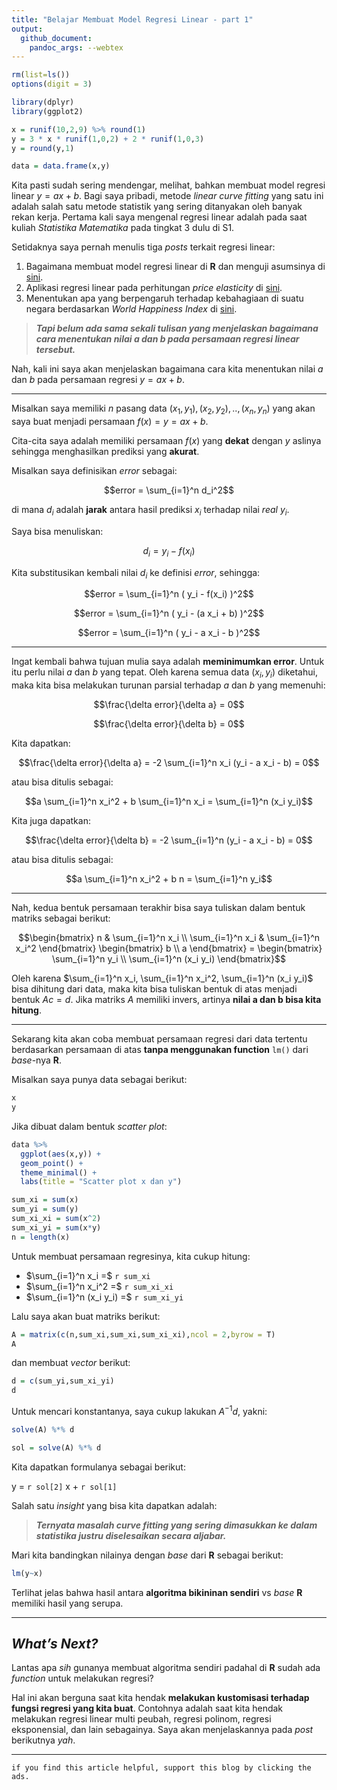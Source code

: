```yaml
---
title: "Belajar Membuat Model Regresi Linear - part 1"
output: 
  github_document:
    pandoc_args: --webtex
---
```


```r
rm(list=ls())
options(digit = 3)

library(dplyr)
library(ggplot2)

x = runif(10,2,9) %>% round(1)
y = 3 * x * runif(1,0,2) + 2 * runif(1,0,3)
y = round(y,1)

data = data.frame(x,y)
```

Kita pasti sudah sering mendengar, melihat, bahkan membuat model regresi linear $y = ax + b$. Bagi saya pribadi, metode _linear curve fitting_ yang satu ini adalah salah satu metode statistik yang sering ditanyakan oleh banyak rekan kerja. Pertama kali saya mengenal regresi linear adalah pada saat kuliah _Statistika Matematika_ pada tingkat 3 dulu di S1. 

Setidaknya saya pernah menulis tiga _posts_ terkait regresi linear:

1. Bagaimana membuat model regresi linear di __R__ dan menguji asumsinya di [sini](https://ikanx101.com/blog/belajar-regresi/).
1. Aplikasi regresi linear pada perhitungan _price elasticity_ di [sini](https://ikanx101.com/blog/blog-posting-regresi/).
1. Menentukan apa yang berpengaruh terhadap kebahagiaan di suatu negara berdasarkan _World Happiness Index_ di [sini](https://ikanx101.com/blog/bahagia-survey/).

> ___Tapi belum ada sama sekali tulisan yang menjelaskan bagaimana cara menentukan nilai a dan b pada persamaan regresi linear tersebut.___

Nah, kali ini saya akan menjelaskan bagaimana cara kita menentukan nilai $a$ dan $b$ pada persamaan regresi $y = ax + b$.

---

Misalkan saya memiliki $n$ pasang data $(x_1,y_1),(x_2,y_2),..,(x_n,y_n)$ yang akan saya buat menjadi persamaan $f(x) = y = ax+b$.

Cita-cita saya adalah memiliki persamaan $f(x)$ yang __dekat__ dengan $y$ aslinya sehingga menghasilkan prediksi yang __akurat__.

Misalkan saya definisikan _error_ sebagai:

$$error = \sum_{i=1}^n d_i^2$$

di mana $d_i$ adalah __jarak__ antara hasil prediksi $x_i$ terhadap nilai _real_ $y_i$.

Saya bisa menuliskan:

$$d_i = y_i - f(x_i)$$

Kita substitusikan kembali nilai $d_i$ ke definisi _error_, sehingga:

$$error = \sum_{i=1}^n ( y_i - f(x_i) )^2$$ 

$$error = \sum_{i=1}^n ( y_i - (a x_i + b) )^2$$ 

$$error = \sum_{i=1}^n ( y_i - a x_i - b )^2$$ 

---

Ingat kembali bahwa tujuan mulia saya adalah __meminimumkan error__. Untuk itu perlu nilai $a$ dan $b$ yang tepat. Oleh karena semua data $(x_i,y_i)$ diketahui, maka kita bisa melakukan turunan parsial terhadap $a$ dan $b$ yang memenuhi:

$$\frac{\delta error}{\delta a} = 0$$

$$\frac{\delta error}{\delta b} = 0$$

Kita dapatkan:

$$\frac{\delta error}{\delta a} = -2 \sum_{i=1}^n x_i (y_i - a x_i - b) = 0$$

atau bisa ditulis sebagai: 

$$a \sum_{i=1}^n x_i^2 + b \sum_{i=1}^n x_i = \sum_{i=1}^n (x_i y_i)$$

Kita juga dapatkan:

$$\frac{\delta error}{\delta b} = -2 \sum_{i=1}^n (y_i - a x_i - b) = 0$$

atau bisa ditulis sebagai: 

$$a \sum_{i=1}^n x_i^2 + b n = \sum_{i=1}^n y_i$$

---

Nah, kedua bentuk persamaan terakhir bisa saya tuliskan dalam bentuk matriks sebagai berikut:

$$\begin{bmatrix}
n & \sum_{i=1}^n x_i \\ 
\sum_{i=1}^n x_i & \sum_{i=1}^n x_i^2 
\end{bmatrix} 
\begin{bmatrix} b \\ a \end{bmatrix} = 
\begin{bmatrix} \sum_{i=1}^n y_i \\ \sum_{i=1}^n (x_i y_i) \end{bmatrix}$$

Oleh karena $\sum_{i=1}^n x_i, \sum_{i=1}^n x_i^2, \sum_{i=1}^n (x_i y_i)$ bisa dihitung dari data, maka kita bisa tuliskan bentuk di atas menjadi bentuk $A c = d$. Jika matriks $A$ memiliki invers, artinya __nilai a dan b bisa kita hitung__.

---

Sekarang kita akan coba membuat persamaan regresi dari data tertentu berdasarkan persamaan di atas __tanpa menggunakan function__ `lm()` dari _base_-nya __R__.

Misalkan saya punya data sebagai berikut:

```r
x
y
```

Jika dibuat dalam bentuk _scatter plot_:

```r
data %>%
  ggplot(aes(x,y)) +
  geom_point() +
  theme_minimal() +
  labs(title = "Scatter plot x dan y")

sum_xi = sum(x)
sum_yi = sum(y)
sum_xi_xi = sum(x^2)
sum_xi_yi = sum(x*y)
n = length(x)
```

Untuk membuat persamaan regresinya, kita cukup hitung:

- $\sum_{i=1}^n x_i =$ `r sum_xi`
- $\sum_{i=1}^n x_i^2 =$ `r sum_xi_xi`
- $\sum_{i=1}^n (x_i y_i) =$ `r sum_xi_yi`

Lalu saya akan buat matriks berikut:

```r
A = matrix(c(n,sum_xi,sum_xi,sum_xi_xi),ncol = 2,byrow = T)
A
```

dan membuat _vector_ berikut:

```r
d = c(sum_yi,sum_xi_yi)
d
```

Untuk mencari konstantanya, saya cukup lakukan $A^{-1}d$, yakni:

```r
solve(A) %*% d
``` 

```r
sol = solve(A) %*% d
```

Kita dapatkan formulanya sebagai berikut:

y = `r sol[2]` x + `r sol[1]`

Salah satu _insight_ yang bisa kita dapatkan adalah:

> ___Ternyata masalah curve fitting yang sering dimasukkan ke dalam statistika justru diselesaikan secara aljabar.___

Mari kita bandingkan nilainya dengan _base_ dari __R__ sebagai berikut:

```r
lm(y~x)
```

Terlihat jelas bahwa hasil antara __algoritma bikininan sendiri__ vs _base_ __R__ memiliki hasil yang serupa.

---

## _What's Next?_

Lantas apa _sih_ gunanya membuat algoritma sendiri padahal di __R__ sudah ada _function_ untuk melakukan regresi?

Hal ini akan berguna saat kita hendak __melakukan kustomisasi terhadap fungsi regresi yang kita buat__. Contohnya adalah saat kita hendak melakukan regresi linear multi peubah, regresi polinom, regresi eksponensial, dan lain sebagainya. Saya akan menjelaskannya pada _post_ berikutnya _yah_.

---

`if you find this article helpful, support this blog by clicking the ads.`
